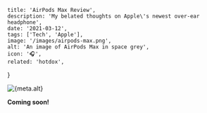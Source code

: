 
    title: 'AirPods Max Review',
    description: 'My belated thoughts on Apple\'s newest over-ear headphone',
    date: '2021-03-12',
    tags: ['Tech', 'Apple'],
    image: '/images/airpods-max.png',
    alt: 'An image of AirPods Max in space grey',
    icon: '🎧',
    related: 'hotdox',
}


<div className="flex justify-center">
    <Image
        width={512}
        height={512}
        src={banner}
        alt={meta.alt}
        placeholder="blur"
        priority
    />
</div>

**Coming soon!**
